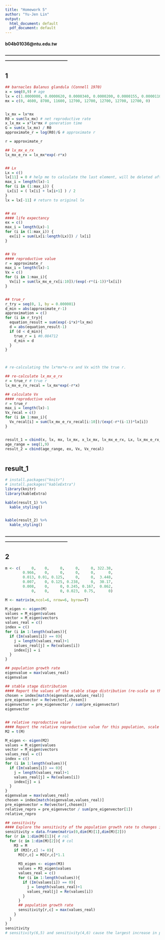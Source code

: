 ```yaml
---
title: "Homework 5"
author: "Yu-Jen Lin"
output:
  html_document: default
  pdf_document: default
---
```

#### b04b01036@ntu.edu.tw
#### --------------------------------------------------------------------------------------------------------------------------------------------------------

## 1
```r
## barnacles Balanus glandula (Connell 1970)
x = seq(0,9) # age
lx = c(1.0000000, 0.0000620, 0.0000340, 0.0000200, 0.0000155, 0.0000110, 0.0000065, 0.0000020, 0.0000020, 0)
mx = c(0, 4600, 8700, 11600, 12700, 12700, 12700, 12700, 12700, 0)


lx_mx = lx*mx
R0 = sum(lx_mx) # net reproductive rate
x_lx_mx = x*lx*mx # generation time
G = sum(x_lx_mx) / R0
approximate_r = log(R0)/G # approximate r 

r = approximate_r

## lx_mx_e_rx
lx_mx_e_rx = lx_mx*exp(-r*x)


## Lx
Lx = c()
lx[11] = 0 # help me to calculate the last element, will be deleted after calculating Lx
max_i = length(lx)-1
for (i in (1:max_i)) {
 Lx[i] = ( lx[i] + lx[i+1] ) / 2 
}
lx = lx[-11] # return to original lx


## ex 
#### life expectancy
ex = c()
max_i = length(Lx)-1
for (i in (1:max_i)) {
  ex[i] = sum(Lx[i:length(Lx)]) / lx[i]
}


## Vx
#### reproductive value
r = approximate_r
max_i = length(lx)-1
Vx = c()
for (i in 1:max_i){
  Vx[i] = sum(lx_mx_e_rx[i:10])/(exp(-r*(i-1))*lx[i]) 
}


## true_r
r_try = seq(0, 1, by = 0.000001)
d_min = abs(approximate_r-1)
approximation = c()
for (i in r_try){
  equation_result = sum(exp(-i*x)*lx_mx)
  d = abs(equation_result-1) 
  if (d < d_min){
    true_r = i #0.084712
    d_min = d
  }
}



# re-calculating the lx*mx*e-rx and Vx with the true r.

## re-calculate lx_mx_e_rx
r = true_r # true r
lx_mx_e_rx_recal = lx_mx*exp(-r*x)

## calculate Vx
#### reproductive value
r = true_r
max_i = length(lx)-1
Vx_recal = c()
for (i in 1:max_i){
  Vx_recal[i] = sum(lx_mx_e_rx_recal[i:10])/(exp(-r*(i-1))*lx[i]) 
}


result_1 = cbind(x, lx, mx, lx_mx, x_lx_mx, lx_mx_e_rx, Lx, lx_mx_e_rx_recal)
age_range = seq(1,9)
result_2 = cbind(age_range, ex, Vx, Vx_recal)



```

## result_1
```r
# install.packages("knitr")
# install.packages("kableExtra")
library(knitr)
library(kableExtra)

kable(result_1) %>%
  kable_styling()


kable(result_2) %>%
  kable_styling()
```
#### --------------------------------------------------------------------------------------------------------------------------------------------------------

## 2
```r
m <- c(     0,    0,     0,     0,     0, 322.38,
        0.966,    0,     0,     0,     0,      0,
        0.013, 0.01, 0.125,     0,     0,  3.448,
        0.007,    0, 0.125, 0.238,     0,  30.17,
        0.008,    0,     0, 0.245, 0.167,  0.862,
            0,    0,     0, 0.023,  0.75,      0)

M <- matrix(m,ncol=6, nrow=6, byrow=T)

M_eigen <- eigen(M)
values = M_eigen$values
vector = M_eigen$vectors
values_real = c()
index = c()
for (i in 1:length(values)){
  if (Im(values[i]) == 0){
    j = length(values_real)+1
    values_real[j] = Re(values[i])
    index[j] = i
  }
}

## population growth rate
eigenvalue = max(values_real)
eigenvalue

## stable stage distribution
#### Report the values of the stable stage distribution (re-scale so that the sum = 1).
chosen = index[match(eigenvalue,values_real)]
pre_eigenvector = Re(vector[,chosen])
eigenvector = pre_eigenvector / sum(pre_eigenvector)
eigenvector


## relative reproductive value
#### Report the relative reproductive value for this population, scale the values so that the first element is 1.0.
M2 = t(M)

M_eigen <- eigen(M2)
values = M_eigen$values
vector = M_eigen$vectors
values_real = c()
index = c()
for (i in 1:length(values)){
  if (Im(values[i]) == 0){
    j = length(values_real)+1
    values_real[j] = Re(values[i])
    index[j] = i
  }
}
eigenvalue = max(values_real)
chosen = index[match(eigenvalue,values_real)]
pre_eigenvector = Re(vector[,chosen])
relative_repro = pre_eigenvector / sum(pre_eigenvector[1])
relative_repro

## sensitivity
#### Explore the sensitivity of the population growth rate to changes in this matrix. One by one, increase each non-zero element of the L matrix by 10% (i.e., A[i,j]*1.1). Report the new population growth rate in the following table. Be sure to change the element back before going on to the next element. Describe the two matrix elements (in terms of life histories) that caused the largest increase in population growth rate.
sensitivity = data.frame(matrix(0,dim(M)[1],dim(M)[2]))
for (r in 1:dim(M)[1]){ # rol
  for (c in 1:dim(M)[2]){ # col
    M3 = M
    if (M3[r,c] != 0){
      M3[r,c] = M3[r,c]*1.1
      
      M3_eigen <- eigen(M3)
      values = M3_eigen$values
      values_real = c()
      for (i in 1:length(values)){
        if (Im(values[i]) == 0){
          j = length(values_real)+1
          values_real[j] = Re(values[i])
        }
      }
      ## population growth rate
      sensitivity[r,c] = max(values_real)
    }
  }
}
sensitivity
# sensitivity(6,5) and sensitivity(4,6) cause the largest increase in population growth rate.


```

